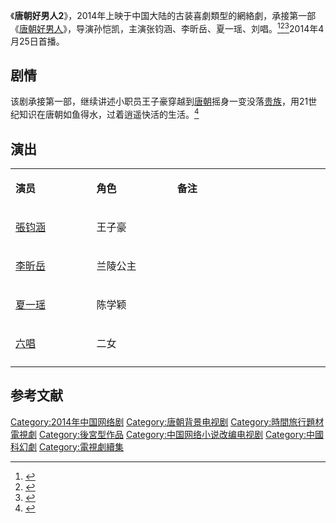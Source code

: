 {{电视节目信息框
| 名称     = 唐朝好男人2
| 别名     = 
| 英文名称 = <!-- {{lang|en| }}  -->
| 图片     = Gentleman of Tang Dynasty 2 poster.jpg
| 图说     = 海报
| 分类     = 古装剧
| 原创者   = 
| 导演     = [[孙恺凯|孙恺凯]]
| 监制     = 
| 出品人   = 
| 编剧     = 吴静
| 制作人   = 
| 摄影     = 
| 演出     = 张钧涵<br>李昕岳<br>夏一瑶<br>刘唱
| 配音     =
| 旁白     = 
| 主题曲   = 孙子涵《唐人》
| 片尾曲   = 孙子涵、常定晨、小峰峰《一眼初春》
| 插曲     = 小5《离殇》
| 地区     = {{CHNML}}
| 语言     = 普通话
| 集数     = 40集
| 每集长   = 45分钟
| 制作公司 = 
| 首播地区 = 
| 电视网   = [[乐视网|乐视网]]
| 开始     = 2014年4月25日
| 结束     = 2014年6月2日
| 先于     = 
| 后于     = 《[[唐朝好男人|唐朝好男人]]》
| 相关剧集 = 
| 官方网站 = 
}}
《'''唐朝好男人2'''》，2014年上映于中国大陆的古装喜劇類型的網絡劇，承接第一部《[[唐朝好男人|唐朝好男人]]》，导演孙恺凯，主演张钧涵、李昕岳、夏一瑶、刘唱。<ref>{{cite web |url=http://news.xinhuanet.com/ent/2014-04/28/c_126443109.htm |title=《唐朝好男人2》网络热播 不惧与热剧抢夺收视 |date=2014-04-28 |work=新华网 |accessdate=2014-09-25 |archive-date=2014-10-06 |archive-url=https://web.archive.org/web/20141006113455/http://news.xinhuanet.com/ent/2014-04/28/c_126443109.htm |dead-url=no }}</ref><ref>{{cite web |url=http://ent.ifeng.com/a/20140425/40032834_0.shtml |title=《唐朝好男人2》开播 续写爆笑自制传奇 |date=2014-04-25 |work=凤凰网 |accessdate=2014-09-25 |archive-date=2016-03-18 |archive-url=https://web.archive.org/web/20160318102711/http://ent.ifeng.com/a/20140425/40032834_0.shtml |dead-url=no }}</ref><ref>{{cite web |url=http://ent.qq.com/a/20140424/000169.htm |title=《唐朝好男人2》回归 主创聊“唐朝那些事儿” |date=2014-04-24 |work=腾讯网 |accessdate=2014-09-25 |archive-date=2014-10-06 |archive-url=https://web.archive.org/web/20141006083104/http://ent.qq.com/a/20140424/000169.htm |dead-url=no }}</ref>2014年4月25日首播。

==剧情==
该剧承接第一部，继续讲述小职员王子豪穿越到[[唐朝|唐朝]]摇身一变没落[[贵族|贵族]]，用21世纪知识在唐朝如鱼得水，过着逍遥快活的生活。<ref>{{cite news|title=《唐男2》换角风波惹争议 女演员集体穿越了？|url=http://ent.people.com.cn/n/2014/0505/c1012-24975950.html|accessdate=2021-10-14|work=人民网|archive-date=2021-10-22|archive-url=https://web.archive.org/web/20211022230652/http://ent.people.com.cn/n/2014/0505/c1012-24975950.html|dead-url=no}}</ref>

== 演出 ==
{|class="wikitable" width="20%"
|- style="background:cornflowerblue; color:white" align=center
|style="width:5%"|'''演员'''||style="width:5%"|'''角色'''||style="width:10%"|'''备注'''
|-
| [[張钧涵|張钧涵]] || 王子豪 || 
|-
| [[李昕岳|李昕岳]] || 兰陵公主 || 
|- 
| [[夏一瑶|夏一瑶]] || 陈学颖 || 
|- 
| [[六唱|六唱]] || 二女 || 
|-
|}

==参考文献==
{{reflist}}
{{2014年中國大陸古裝/民初電視劇|nocat}}
{{DEFAULTSORT:Tang唐}}
[[Category:2014年中国网络剧|Category:2014年中国网络剧]]
[[Category:唐朝背景电视剧|Category:唐朝背景电视剧]]
[[Category:時間旅行題材電視劇|Category:時間旅行題材電視劇]]
[[Category:後宮型作品|Category:後宮型作品]]
[[Category:中国网络小说改编电视剧|Category:中国网络小说改编电视剧]]
[[Category:中國科幻劇|Category:中國科幻劇]]
[[Category:電視劇續集|Category:電視劇續集]]